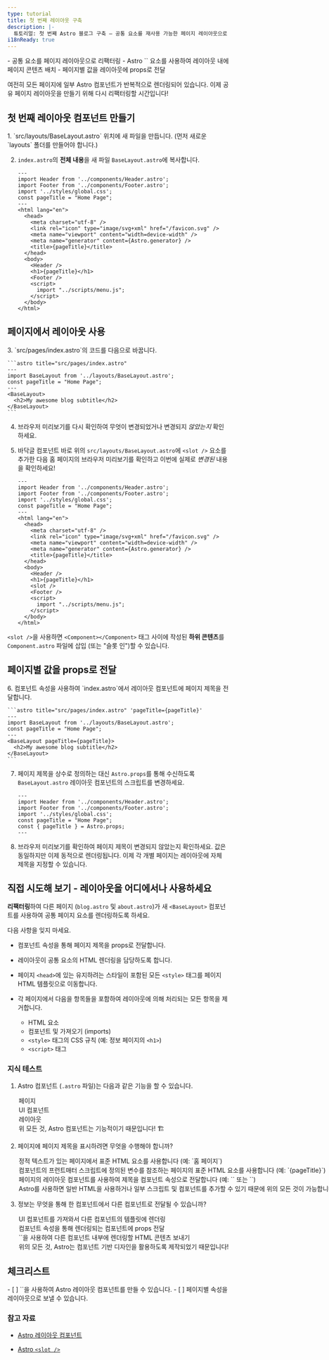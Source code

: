 ```yaml
---
type: tutorial
title: 첫 번째 레이아웃 구축
description: |-
  튜토리얼: 첫 번째 Astro 블로그 구축 — 공통 요소를 재사용 가능한 페이지 레이아웃으로 리팩터링
i18nReady: true
---
```



<PreCheck>
  - 공통 요소를 페이지 레이아웃으로 리팩터링
  - Astro `<slot />` 요소를 사용하여 레이아웃 내에 페이지 콘텐츠 배치
  - 페이지별 값을 레이아웃에 props로 전달
</PreCheck>

여전히 모든 페이지에 일부 Astro 컴포넌트가 반복적으로 렌더링되어 있습니다. 이제 공유 페이지 레이아웃을 만들기 위해 다시 리팩터링할 시간입니다!

## 첫 번째 레이아웃 컴포넌트 만들기

<Steps>
1. `src/layouts/BaseLayout.astro` 위치에 새 파일을 만듭니다. (먼저 새로운 `layouts` 폴더를 만들어야 합니다.)

2. `index.astro`의 **전체 내용**을 새 파일 `BaseLayout.astro`에 복사합니다.

    ```astro title="src/layouts/BaseLayout.astro"
    ---
    import Header from '../components/Header.astro';
    import Footer from '../components/Footer.astro';
    import '../styles/global.css';
    const pageTitle = "Home Page";
    ---
    <html lang="en">
      <head>
        <meta charset="utf-8" />
        <link rel="icon" type="image/svg+xml" href="/favicon.svg" />
        <meta name="viewport" content="width=device-width" />
        <meta name="generator" content={Astro.generator} />
        <title>{pageTitle}</title>
      </head>
      <body>
        <Header />
        <h1>{pageTitle}</h1>
        <Footer />
        <script>
          import "../scripts/menu.js";
        </script>
      </body>
    </html>
    ```
</Steps>

## 페이지에서 레이아웃 사용

<Steps>
3. `src/pages/index.astro`의 코드를 다음으로 바꿉니다.

    ```astro title="src/pages/index.astro"
    ---
    import BaseLayout from '../layouts/BaseLayout.astro';
    const pageTitle = "Home Page";
    ---
    <BaseLayout>
      <h2>My awesome blog subtitle</h2>
    </BaseLayout>
    ```
 
4. 브라우저 미리보기를 다시 확인하여 무엇이 변경되었거나 변경되지 _않았는지_ 확인하세요.
    
5. 바닥글 컴포넌트 바로 위의 `src/layouts/BaseLayout.astro`에 `<slot />` 요소를 추가한 다음 홈 페이지의 브라우저 미리보기를 확인하고 이번에 실제로 _변경된_ 내용을 확인하세요!

    ```astro title="src/layouts/BaseLayout.astro" ins={18}
    ---
    import Header from '../components/Header.astro';
    import Footer from '../components/Footer.astro';
    import '../styles/global.css';
    const pageTitle = "Home Page";
    ---
    <html lang="en">
      <head>
        <meta charset="utf-8" />
        <link rel="icon" type="image/svg+xml" href="/favicon.svg" />
        <meta name="viewport" content="width=device-width" />
        <meta name="generator" content={Astro.generator} />
        <title>{pageTitle}</title>
      </head>
      <body>
        <Header />
        <h1>{pageTitle}</h1>
        <slot />
        <Footer />
        <script>
          import "../scripts/menu.js";
        </script>
      </body>
    </html>
    ```
</Steps>

 `<slot />`을 사용하면 `<Component></Component>` 태그 사이에 작성된 **하위 콘텐츠**를 `Component.astro` 파일에 삽입 (또는 "슬롯 인")할 수 있습니다.

## 페이지별 값을 props로 전달

<Steps>
6. 컴포넌트 속성을 사용하여 `index.astro`에서 레이아웃 컴포넌트에 페이지 제목을 전달합니다.

    ```astro title="src/pages/index.astro" 'pageTitle={pageTitle}'
    ---
    import BaseLayout from '../layouts/BaseLayout.astro';
    const pageTitle = "Home Page";
    ---
    <BaseLayout pageTitle={pageTitle}>
      <h2>My awesome blog subtitle</h2>
    </BaseLayout>
    ```

7. 페이지 제목을 상수로 정의하는 대신 `Astro.props`를 통해 수신하도록 `BaseLayout.astro` 레이아웃 컴포넌트의 스크립트를 변경하세요.

    ```astro title="src/layouts/BaseLayout.astro" del={5} ins={6}
    ---
    import Header from '../components/Header.astro';
    import Footer from '../components/Footer.astro';
    import '../styles/global.css';
    const pageTitle = "Home Page";
    const { pageTitle } = Astro.props;
    ---
    ```

8. 브라우저 미리보기를 확인하여 페이지 제목이 변경되지 않았는지 확인하세요. 값은 동일하지만 이제 동적으로 렌더링됩니다. 이제 각 개별 페이지는 레이아웃에 자체 제목을 지정할 수 있습니다.
</Steps>

<Box icon="puzzle-piece">

## 직접 시도해 보기 - 레이아웃을 어디에서나 사용하세요

**리팩터링**하여 다른 페이지 (`blog.astro` 및 `about.astro`)가 새 `<BaseLayout>` 컴포넌트를 사용하여 공통 페이지 요소를 렌더링하도록 하세요.

다음 사항을 잊지 마세요.

- 컴포넌트 속성을 통해 페이지 제목을 props로 전달합니다.

- 레이아웃이 공통 요소의 HTML 렌더링을 담당하도록 합니다.

- 페이지 `<head>`에 있는 유지하려는 스타일이 포함된 모든 `<style>` 태그를 페이지 HTML 템플릿으로 이동합니다.

- 각 페이지에서 다음을 항목들을 포함하여 레이아웃에 의해 처리되는 모든 항목을 제거합니다.

  - HTML 요소
  - 컴포넌트 및 가져오기 (imports)
  - `<style>` 태그의 CSS 규칙 (예: 정보 페이지의 `<h1>`)
  - `<script>` 태그
</Box>

<Box icon="question-mark">

### 지식 테스트

1. Astro 컴포넌트 (`.astro` 파일)는 다음과 같은 기능을 할 수 있습니다.

    <MultipleChoice>
      <Option>페이지</Option>
      <Option>UI 컴포넌트</Option>
      <Option>레이아웃</Option>
      <Option isCorrect>위 모든 것, Astro 컴포넌트는 기능적이기 때문입니다! 🏗️</Option>
    </MultipleChoice>

2. 페이지에 페이지 제목을 표시하려면 무엇을 수행해야 합니까?

    <MultipleChoice>
      <Option>
        정적 텍스트가 있는 페이지에서 표준 HTML 요소를 사용합니다 (예: `<h1>홈 페이지</h1>`)
      </Option>
      <Option>
        컴포넌트의 프런트매터 스크립트에 정의된 변수를 참조하는 페이지의 표준 HTML 요소를 사용합니다 (예: `<h1>{pageTitle}</h1>`)
      </Option>
      <Option>
        페이지의 레이아웃 컴포넌트를 사용하여 제목을 컴포넌트 속성으로 전달합니다 (예: `<BaseLayout title="Home Page" />` 또는 `<BaseLayout title={pageTitle} />`)
      </Option>
      <Option isCorrect>
        Astro를 사용하면 일반 HTML을 사용하거나 일부 스크립트 및 컴포넌트를 추가할 수 있기 때문에 위의 모든 것이 가능합니다! 💪
      </Option>
    </MultipleChoice>

3. 정보는 무엇을 통해 한 컴포넌트에서 다른 컴포넌트로 전달될 수 있습니까?

    <MultipleChoice>
      <Option>
        UI 컴포넌트를 가져와서 다른 컴포넌트의 템플릿에 렌더링
      </Option>
      <Option>
        컴포넌트 속성을 통해 렌더링되는 컴포넌트에 props 전달
      </Option>
      <Option>
        `<slot />`을 사용하여 다른 컴포넌트 내부에 렌더링할 HTML 콘텐츠 보내기
      </Option>
      <Option isCorrect>
        위의 모든 것, Astro는 컴포넌트 기반 디자인을 활용하도록 제작되었기 때문입니다!    
      </Option>
    </MultipleChoice>

</Box>

<Box icon="check-list">

## 체크리스트

<Checklist>
- [ ] `<slot />`을 사용하여 Astro 레이아웃 컴포넌트를 만들 수 있습니다.
- [ ] 페이지별 속성을 레이아웃으로 보낼 수 있습니다.
</Checklist>
</Box>

### 참고 자료

- [Astro 레이아웃 컴포넌트](/ko/basics/layouts/)

- [Astro `<slot />`](/ko/basics/astro-components/#슬롯)
